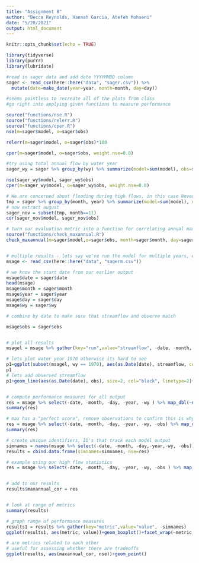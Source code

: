 ```yaml
---
title: "Assignment 8"
author: "Becca Reynolds, Hannah Garcia, Atefeh Mohseni"
date: "5/20/2021"
output: html_document
---
```


```r
knitr::opts_chunk$set(echo = TRUE)
```

```r
library(tidyverse)
library(purrr)
library(lubridate)
```

```r
#read in sager data and add date YYYYMMDD column 
sager <- read_csv(here::here("data", "sager.csv")) %>%
  mutate(date=make_date(year=year, month=month, day=day))

#seems pointless to recreate all of the plots from class
#go right into applying given functions to measure performance

source("functions/nse.R")
source("functions/relerr.R")
source("functions/cper.R")
nse(m=sager$model, o=sager$obs)

relerr(m=sager$model, o=sager$obs)*100

cper(m=sager$model, o=sager$obs, weight.nse=0.8)

#try using total annual flow by water year
sager_wy = sager %>% group_by(wy) %>% summarize(model=sum(model), obs=sum(obs))

nse(sager_wy$model, sager_wy$obs)
cper(m=sager_wy$model, o=sager_wy$obs, weight.nse=0.8)

# We are concerned about flooding during high flows, in this case November is the most important month to consider 
tmp = sager %>% group_by(month, year) %>% summarize(model=sum(model), obs=sum(obs))
# now extract august
sager_nov = subset(tmp, month==11)
cor(sager_nov$model, sager_nov$obs)

# turn our evaluation metric into a function for correlating annual maximum flow
source("functions/check_maxannual.R")
check_maxannual(m=sager$model,o=sager$obs, month=sager$month, day=sager$day, year=sager$year, wy=sager$wy)



```


```r
# multiple results - lets say we've run the model for multiple years, each column is streamflow for a different parameter set
msage <- read_csv(here::here("data", "sagerm.csv"))

# we know the start date from our earlier output
msage$date = sager$date
head(msage)
msage$month = sager$month
msage$year = sager$year
msage$day = sager$day
msage$wy = sager$wy

# combine by date to make sure that streamflow and observe match

msage$obs = sager$obs


# plot all results
msagel = msage %>% gather(key="run",value="streamflow", -date, -month, -day, -year, -wy, -obs)

# lets plot water year 1970 otherwise its hard to see
p1=ggplot(subset(msagel, wy == 1970), aes(as.Date(date), streamflow, col=run))+geom_line()+theme(legend.position = "none")
p1
# lets add observed streamflow
p1+geom_line(aes(as.Date(date), obs), size=2, col="black", linetype=2)+labs(y="Streamflow", x="Date")


# compute performance measures for all output
res = msage %>% select(-date, -month, -day, -year, -wy ) %>% map_dbl(~nse(m=.x, o=msage$obs))
summary(res)

# max has a "perfect score", remove observations to confirm this is why 
res = msage %>% select(-date, -month, -day, -year, -wy, -obs) %>% map_dbl(~nse(m=.x, o=msage$obs))
summary(res)

# create unique identifiers, ID's that track each model output 
simnames = names(msage %>% select(-date, -month, -day,-year,-wy, -obs))
results = cbind.data.frame(simnames=simnames, nse=res)

# example using our high flow statistics
res = msage %>% select(-date, -month, -day, -year, -wy, -obs ) %>% map_dbl(~check_maxannual( o=msage$obs, month=msage$month, day=msage$day, year=msage$year, wy=msage$wy, m=.x))


# add to our results
results$maxannual_cor = res


# look at range of metrics 
summary(results)

# graph range of performance measures
results1 = results %>% gather(key="metric",value="value", -simnames)
ggplot(results1, aes(metric, value))+geom_boxplot()+facet_wrap(~metric, scales="free")

# are metrics related to each other
# useful for assessing whether there are tradeoffs
ggplot(results, aes(maxannual_cor, nse))+geom_point()
```

